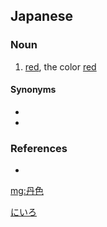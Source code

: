 ==Japanese==
{{ja-kanjitab|に|いろ|yomi=kun}}

===Noun===
{{ja-noun|に.いろ}}

# {{lb|ja|uncommon|sort=にいろ}} [[red]], the color [[red]]

====Synonyms====
* {{l|ja|赤}}
* {{l|ja|赤色}}

===References===
* {{R:Kojien}}

[[Category:ja:Colors|にいろ]]

[[mg:丹色]]